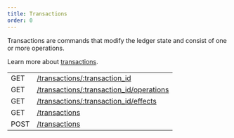 ```yaml
---
title: Transactions
order: 0
---
```



Transactions are commands that modify the ledger state and consist of one or more operations.

Learn more about [transactions](../../../docs/glossary/transactions.mdx).

<EndpointsTable title="Endpoints">

|      |                                                              |
| ---- | ------------------------------------------------------------ |
| GET  | [/transactions/:transaction_id](./single.mdx)                |
| GET  | [/transactions/:transaction_id/operations](./operations.mdx) |
| GET  | [/transactions/:transaction_id/effects](./effects.mdx)       |
| GET  | [/transactions](./list.mdx)                                  |
| POST | [/transactions](./post.mdx)                                  |

</EndpointsTable>

